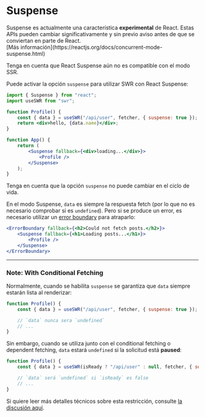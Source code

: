 
# Suspense

<Callout emoji="🚨" type="error">
    Suspense es actualmente una característica <strong>experimental</strong> de React. Estas APIs pueden cambiar significativamente y sin previo aviso antes de
    que se conviertan en parte de React.
    <br />
    [Más información](https://reactjs.org/docs/concurrent-mode-suspense.html)
</Callout>

<Callout>Tenga en cuenta que React Suspense aún no es compatible con el modo SSR.</Callout>

Puede activar la opción `suspense` para utilizar SWR con React Suspense:

```jsx
import { Suspense } from "react";
import useSWR from "swr";

function Profile() {
    const { data } = useSWR("/api/user", fetcher, { suspense: true });
    return <div>hello, {data.name}</div>;
}

function App() {
    return (
        <Suspense fallback={<div>loading...</div>}>
            <Profile />
        </Suspense>
    );
}
```

<Callout>Tenga en cuenta que la opción `suspense` no puede cambiar en el ciclo de vida.</Callout>

En el modo Suspense, `data` es siempre la respuesta fetch (por lo que no es necesario comprobar si es `undefined`).
Pero si se produce un error, es necesario utilizar un [error boundary](https://reactjs.org/docs/concurrent-mode-suspense.html#handling-errors) para atraparlo:

```jsx
<ErrorBoundary fallback={<h2>Could not fetch posts.</h2>}>
    <Suspense fallback={<h1>Loading posts...</h1>}>
        <Profile />
    </Suspense>
</ErrorBoundary>
```

---

### Note: With Conditional Fetching

Normalmente, cuando se habilita `suspense` se garantiza que `data` siempre estarán lista al renderizar:

```jsx
function Profile() {
    const { data } = useSWR("/api/user", fetcher, { suspense: true });

    // `data` nunca sera `undefined`
    // ...
}
```

Sin embargo, cuando se utiliza junto con el conditional fetching o dependent fetching, `data` estará `undefined` si la solicitud está **paused**:

```jsx
function Profile() {
    const { data } = useSWR(isReady ? "/api/user" : null, fetcher, { suspense: true });

    // `data` será `undefined` si `isReady` es false
    // ...
}
```

Si quiere leer más detalles técnicos sobre esta restricción, consulte [la discusión aquí](https://github.com/vercel/swr/pull/357#issuecomment-627089889).
